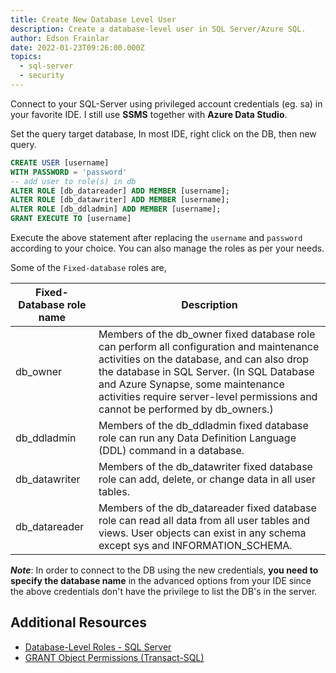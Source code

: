```yaml
---
title: Create New Database Level User
description: Create a database-level user in SQL Server/Azure SQL.
author: Edson Frainlar
date: 2022-01-23T09:26:00.000Z
topics:
  - sql-server
  - security
---
```


Connect to your SQL-Server using privileged account credentials (eg. sa) in your favorite IDE.
I still use **SSMS** together with **Azure Data Studio**.

Set the query target database, In most IDE, right click on the DB, then new query.

```sql
CREATE USER [username]
WITH PASSWORD = 'password'
-- add user to role(s) in db
ALTER ROLE [db_datareader] ADD MEMBER [username];
ALTER ROLE [db_datawriter] ADD MEMBER [username];
ALTER ROLE [db_ddladmin] ADD MEMBER [username];
GRANT EXECUTE TO [username]
```

Execute the above statement after replacing the `username` and `password` according to your choice.
You can also manage the roles as per your needs.

Some of the `Fixed-database` roles are,

| Fixed-Database role name | Description                                                                                                                                                                                                                                                                                                 |
| ------------------------ | ----------------------------------------------------------------------------------------------------------------------------------------------------------------------------------------------------------------------------------------------------------------------------------------------------------- |
| db_owner                 | Members of the db_owner fixed database role can perform all configuration and maintenance activities on the database, and can also drop the database in SQL Server. (In SQL Database and Azure Synapse, some maintenance activities require server-level permissions and cannot be performed by db_owners.) |
| db_ddladmin              | Members of the db_ddladmin fixed database role can run any Data Definition Language (DDL) command in a database.                                                                                                                                                                                            |
| db_datawriter            | Members of the db_datawriter fixed database role can add, delete, or change data in all user tables.                                                                                                                                                                                                        |
| db_datareader            | Members of the db_datareader fixed database role can read all data from all user tables and views. User objects can exist in any schema except sys and INFORMATION_SCHEMA.                                                                                                                                  |

**_Note_**: In order to connect to the DB using the new credentials, **you need to specify the database name** in the advanced options from your IDE since the above credentials don't have the privilege to list the DB's in the server.

## Additional Resources

- [Database-Level Roles - SQL Server](https://docs.microsoft.com/en-us/sql/relational-databases/security/authentication-access/database-level-roles)
- [GRANT Object Permissions (Transact-SQL)](https://docs.microsoft.com/en-us/sql/t-sql/statements/grant-object-permissions-transact-sql)
